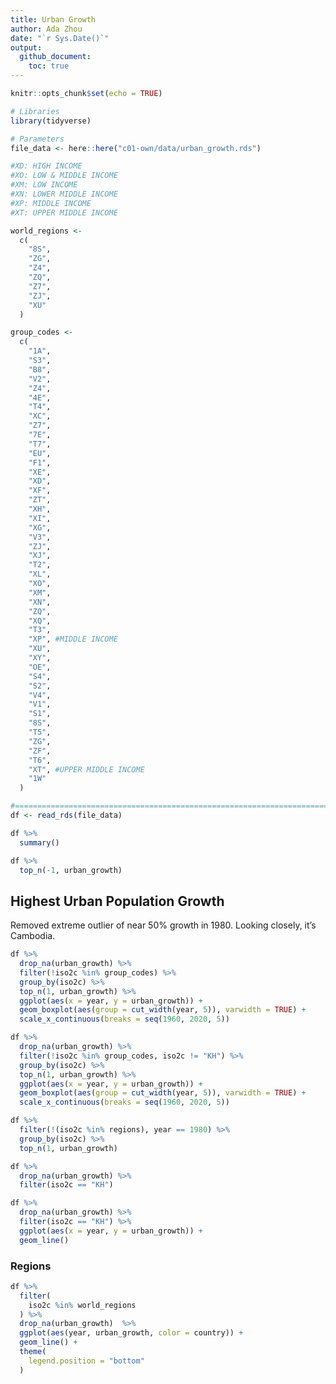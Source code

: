```yaml
---
title: Urban Growth
author: Ada Zhou
date: "`r Sys.Date()`"
output: 
  github_document:
    toc: true
---
```


```r
knitr::opts_chunk$set(echo = TRUE)
```

```r
# Libraries
library(tidyverse)

# Parameters
file_data <- here::here("c01-own/data/urban_growth.rds")

#XD: HIGH INCOME
#XO: LOW & MIDDLE INCOME
#XM: LOW INCOME
#XN: LOWER MIDDLE INCOME
#XP: MIDDLE INCOME
#XT: UPPER MIDDLE INCOME

world_regions <- 
  c(
    "8S",
    "ZG",
    "Z4",
    "ZQ",
    "Z7",
    "ZJ",
    "XU"
  )

group_codes <- 
  c(
    "1A",
    "S3",
    "B8",
    "V2",
    "Z4",
    "4E",
    "T4",
    "XC",
    "Z7",
    "7E",
    "T7",
    "EU",
    "F1",
    "XE",
    "XD",
    "XF",
    "ZT",
    "XH",
    "XI",
    "XG",
    "V3",
    "ZJ",
    "XJ",
    "T2",
    "XL",
    "XO",
    "XM",
    "XN",
    "ZQ",
    "XQ",
    "T3",
    "XP", #MIDDLE INCOME
    "XU",
    "XY",
    "OE",
    "S4",
    "S2",
    "V4",
    "V1",
    "S1",
    "8S",
    "T5",
    "ZG",
    "ZF",
    "T6",
    "XT", #UPPER MIDDLE INCOME
    "1W"
  )

#===============================================================================
df <- read_rds(file_data)

```

```r
df %>% 
  summary()

df %>% 
  top_n(-1, urban_growth)
```


## Highest Urban Population Growth

Removed extreme outlier of near 50% growth in 1980. Looking closely, it's Cambodia.
```r
df %>%
  drop_na(urban_growth) %>%
  filter(!iso2c %in% group_codes) %>% 
  group_by(iso2c) %>% 
  top_n(1, urban_growth) %>% 
  ggplot(aes(x = year, y = urban_growth)) +
  geom_boxplot(aes(group = cut_width(year, 5)), varwidth = TRUE) +
  scale_x_continuous(breaks = seq(1960, 2020, 5)) 

df %>%
  drop_na(urban_growth) %>%
  filter(!iso2c %in% group_codes, iso2c != "KH") %>% 
  group_by(iso2c) %>% 
  top_n(1, urban_growth) %>% 
  ggplot(aes(x = year, y = urban_growth)) +
  geom_boxplot(aes(group = cut_width(year, 5)), varwidth = TRUE) +
  scale_x_continuous(breaks = seq(1960, 2020, 5)) 

```
```r
df %>%
  filter(!(iso2c %in% regions), year == 1980) %>% 
  group_by(iso2c) %>% 
  top_n(1, urban_growth)

df %>% 
  drop_na(urban_growth) %>% 
  filter(iso2c == "KH")

df %>% 
  drop_na(urban_growth) %>% 
  filter(iso2c == "KH") %>% 
  ggplot(aes(x = year, y = urban_growth)) + 
  geom_line()
```

### Regions

```r

df %>%
  filter(
    iso2c %in% world_regions
  ) %>% 
  drop_na(urban_growth)  %>% 
  ggplot(aes(year, urban_growth, color = country)) +
  geom_line() +
  theme(
    legend.position = "bottom"
  )
  
```

